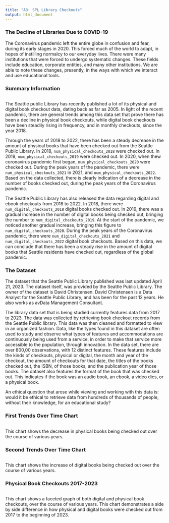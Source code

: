 ```yaml
---
title: "A3: SPL Library Checkouts"
output: html_document
---
```


### The Decline of Libraries Due to COVID-19

The Coronavirus pandemic left the entire globe in confusion and fear, during its early stages in 2020. This forced much of the world to adapt, in hopes of instilling normalcy to our everyday lives. There were many institutions that were forced to undergo systematic changes. These fields include education, corporate entities, and many other institutions. We are able to note these changes, presently, in the ways with which we interact and use educational tools.

### Summary Information

```r
```
The Seattle public Library has recently published a lot of its physical and digital book checkout data, dating back as far as 2005. In light of the recent pandemic, there are general trends among this data set that prove there has been a decline in physical book checkouts, while digital book checkouts have been steadily rising in frequency, and in monthly checkouts, since the year 2018.

Through the years of 2018 to 2022, there has been a steady decrease in the amount of physical books that have been checked out from the Seattle Public Library. In 2018, `num_physical_checkouts_2018` were checked out. In 2019, `num_physical_checkouts_2019` were checked out. In 2020, when thew coronavirus pandemic first began, `num_physical_checkouts_2020` were checked out. During the peak years of the pandemic, there were `num_physical_checkouts_2021` in 2021, and `num_physical_checkouts_2022`. Based on the data collected, there is clearly indication of a decrease in the number of books checked out, during the peak years of the Coronavirus pandemic.

The Seattle Public Library has also released the data regarding digital and ebook checkouts from 2018 to 2022. In 2018, there were `num_digital_checkouts_2018` digital books checked out. In 2019, there was a gradual increase in the number of digital books being checked out, bringing the number to `num_digital_checkouts_2019`. At the start of the pandemic, we noticed another gradual increase, bringing this figure to `num_digital_checkouts_2020`. During the peak years of the Coronavirus pandemic, there were `num_digital_checkouts_2021` and `num_digital_checkouts_2022` digital book checkouts. Based on this data, we can conclude that there has been a steady rise in the amount of digital books that Seattle residents have checked out, regardless of the global pandemic.



### The Dataset

The dataset that the Seattle Public Library published was last updated April 21, 2023. The dataset itself, was provided by the Seattle Public Library. The owner of the dataset is David Christensen. David Christensen is a Data Analyst for the Seattle Public Library, and has been for the past 12 years. He also works as avData Management Consultant.

The library data set that is being studied currently features data from 2017 to 2023. The data was collected by retrieving book checkout records from the Seattle Public library. This data was then cleaned and formatted to view in an organized fashion. Data, like the types found in this dataset are often used to study and observe what types of features and accommodations are continuously being used from a service, in order to make that service more accessible to the population, through innovation. In the data set, there are over 800,00 observations, with 12 distinct features. These features include the kinds of checkouts, physical or digital, the month and year of the checkout, the amount of checkouts for that date, the titles of the books checked out, the ISBN, of those books, and the publication year of those books. The dataset also features the format of the book that was checked out. This indicates if the book was an audio book, an ebook, a video dics, or a physical book.

An ethical question that arose while viewing and working with this data is: would it be ethical to retrieve data from hundreds of thousands of people, without their knowledge, for an educational study?



### First Trends Over Time Chart


```r
```
This chart shows the decrease in physical books being checked out over the course of various years.

### Second Trends Over Time Chart

```r
```
This chart shows the increase of digital books being checked out over the course of various years.

### Physical Book Checkouts 2017-2023


```r
```
This chart shows a faceted graph of both digital and physical book checkouts, over the course of various years. This chart demonstrates a side by side difference in how physical and digital books were checked out from 2017 to the beginning of 2023.

